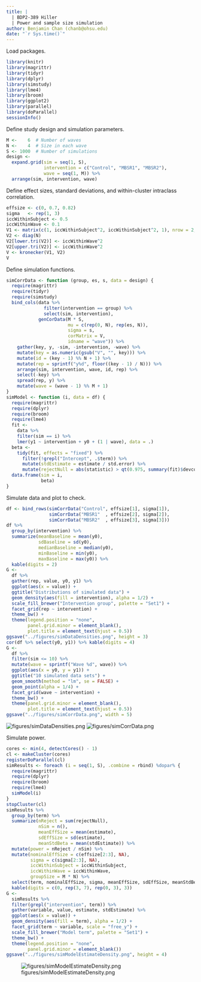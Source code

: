 ```yaml
---
title: |
  | BDP2-389 Hiller
  | Power and sample size simulation
author: Benjamin Chan (chanb@ohsu.edu)
date: "`r Sys.time()`"
---
```


Load packages.

```r
library(knitr)
library(magrittr)
library(tidyr)
library(dplyr)
library(simstudy)
library(lme4)
library(broom)
library(ggplot2)
library(parallel)
library(doParallel)
sessionInfo()
```

Define study design and simulation parameters.

```r
M <-    6  # Number of waves
N <-    4  # Size in each wave
S <- 1000  # Number of simulations
design <-
  expand.grid(sim = seq(1, S),
              intervention = c("Control", "MBSR1", "MBSR2"),
              wave = seq(1, M)) %>%
  arrange(sim, intervention, wave)
```

Define effect sizes, standard deviations, and within-cluster intraclass correlation.

```r
effsize <- c(0, 0.7, 0.82)
sigma   <- rep(1, 3)
iccWithinSubject <- 0.5
iccWithinWave <- 0.1
V1 <- matrix(c(1, iccWithinSubject^2, iccWithinSubject^2, 1), nrow = 2, ncol = 2)
V2 <- diag(N)
V2[lower.tri(V2)] <- iccWithinWave^2
V2[upper.tri(V2)] <- iccWithinWave^2
V <- kronecker(V1, V2)
V
```

Define simulation functions.

```r
simCorrData <- function (group, es, s, data = design) {
  require(magrittr)
  require(tidyr)
  require(simstudy)
  bind_cols(data %>%
              filter(intervention == group) %>%
              select(sim, intervention),
            genCorData(M * S, 
                       mu = c(rep(0, N), rep(es, N)), 
                       sigma = s, 
                       corMatrix = V,
                       idname = "wave")) %>%
    gather(key, y, -sim, -intervention, -wave) %>%
    mutate(key = as.numeric(gsub("V", "", key))) %>%
    mutate(id = (key - 1) %% N + 1) %>%
    mutate(rep = sprintf("y%d", floor((key - 1) / N))) %>%
    arrange(sim, intervention, wave, id, rep) %>%
    select(-key) %>%
    spread(rep, y) %>%
    mutate(wave = (wave - 1) %% M + 1)
}
simModel <- function (i, data = df) {
  require(magrittr)
  require(dplyr)
  require(broom)
  require(lme4)
  fit <- 
    data %>%
    filter(sim == i) %>%
    lmer(y1 ~ intervention + y0 + (1 | wave), data = .)
  beta <-
    tidy(fit, effects = "fixed") %>%
      filter(!grepl("Intercept", .$term)) %>%
      mutate(stdEstimate = estimate / std.error) %>%
      mutate(rejectNull = abs(statistic) > qt(0.975, summary(fit)$devcomp$dims["n"] - 1))
  data.frame(sim = i,
             beta)
}
```

Simulate data and plot to check.

```r
df <- bind_rows(simCorrData("Control", effsize[1], sigma[1]),
                simCorrData("MBSR1"  , effsize[2], sigma[2]),
                simCorrData("MBSR2"  , effsize[3], sigma[3]))
df %>%
  group_by(intervention) %>%
  summarize(meanBaseline = mean(y0),
            sdBaseline = sd(y0),
            medianBaseline = median(y0),
            minBaseline = min(y0),
            maxBaseline = max(y0)) %>%
  kable(digits = 2)
G <- 
  df %>%
  gather(rep, value, y0, y1) %>%
  ggplot(aes(x = value)) +
  ggtitle("Distributions of simulated data") +
  geom_density(aes(fill = intervention), alpha = 1/2) +
  scale_fill_brewer("Intervention group", palette = "Set1") +
  facet_grid(rep ~ intervention) +
  theme_bw() +
  theme(legend.position = "none",
        panel.grid.minor = element_blank(),
        plot.title = element_text(hjust = 0.5))
ggsave("../figures/simDataDensities.png", height = 3)
cor(df %>% select(y0, y1)) %>% kable(digits = 4)
G <-
  df %>%
  filter(sim <= 10) %>%
  mutate(wave = sprintf("Wave %d", wave)) %>%
  ggplot(aes(x = y0, y = y1)) +
  ggtitle("10 simulated data sets") +
  geom_smooth(method = "lm", se = FALSE) +
  geom_point(alpha = 1/4) +
  facet_grid(wave ~ intervention) +
  theme_bw() +
  theme(panel.grid.minor = element_blank(),
        plot.title = element_text(hjust = 0.5))
ggsave("../figures/simCorrData.png", width = 5)
```

![figures/simDataDensities.png](figures/simDataDensities.png)
![figures/simCorrData.png](figures/simCorrData.png)

Simulate power.

```r
cores <- min(4, detectCores() - 1)
cl <- makeCluster(cores)
registerDoParallel(cl)
simResults <- foreach (i = seq(1, S), .combine = rbind) %dopar% {
  require(magrittr)
  require(dplyr)
  require(broom)
  require(lme4)
  simModel(i)
}
stopCluster(cl)
simResults %>%
  group_by(term) %>%
  summarize(nReject = sum(rejectNull),
            nSim = n(),
            meanEffSize = mean(estimate),
            sdEffSize = sd(estimate),
            meanStdBeta = mean(stdEstimate)) %>%
  mutate(power = nReject / nSim) %>%
  mutate(nominalEffSize = c(effsize[2:3], NA),
         sigma = c(sigma[2:3], NA),
         iccWithinSubject = iccWithinSubject,
         iccWithinWave = iccWithinWave,
         groupSize = M * N) %>%
  select(term, nominalEffSize, sigma, meanEffSize, sdEffSize, meanStdBeta, iccWithinSubject, iccWithinWave, groupSize, nReject, nSim, power) %>%
  kable(digits = c(0, rep(3, 7), rep(0, 3), 3))
G <- 
  simResults %>%
  filter(grepl("intervention", term)) %>%
  gather(variable, value, estimate, stdEstimate) %>%
  ggplot(aes(x = value)) +
  geom_density(aes(fill = term), alpha = 1/2) +
  facet_grid(term ~ variable, scale = "free_y") +
  scale_fill_brewer("Model term", palette = "Set1") +
  theme_bw() +
  theme(legend.position = "none",
        panel.grid.minor = element_blank())
ggsave("../figures/simModelEstimateDensity.png", height = 4)
```

![figures/simModelEstimateDensity.png](figures/simModelEstimateDensity.png)
